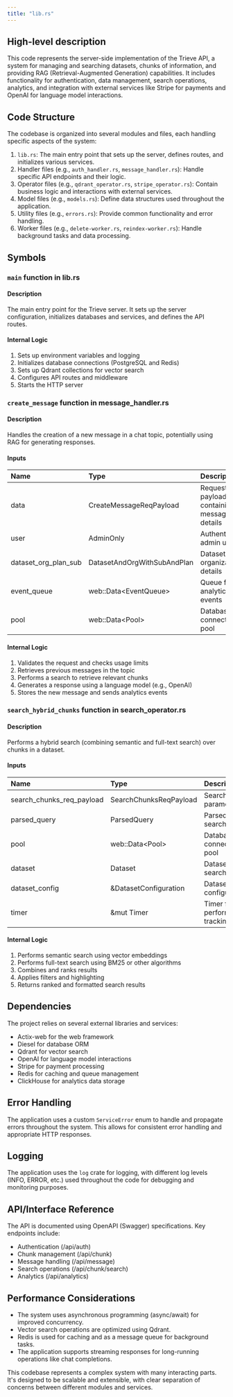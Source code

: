 ```yaml
---
title: "lib.rs"
---
```


## High-level description
This code represents the server-side implementation of the Trieve API, a system for managing and searching datasets, chunks of information, and providing RAG (Retrieval-Augmented Generation) capabilities. It includes functionality for authentication, data management, search operations, analytics, and integration with external services like Stripe for payments and OpenAI for language model interactions.

## Code Structure
The codebase is organized into several modules and files, each handling specific aspects of the system:

1. `lib.rs`: The main entry point that sets up the server, defines routes, and initializes various services.
2. Handler files (e.g., `auth_handler.rs`, `message_handler.rs`): Handle specific API endpoints and their logic.
3. Operator files (e.g., `qdrant_operator.rs`, `stripe_operator.rs`): Contain business logic and interactions with external services.
4. Model files (e.g., `models.rs`): Define data structures used throughout the application.
5. Utility files (e.g., `errors.rs`): Provide common functionality and error handling.
6. Worker files (e.g., `delete-worker.rs`, `reindex-worker.rs`): Handle background tasks and data processing.

## Symbols

### `main` function in lib.rs
#### Description
The main entry point for the Trieve server. It sets up the server configuration, initializes databases and services, and defines the API routes.

#### Internal Logic
1. Sets up environment variables and logging
2. Initializes database connections (PostgreSQL and Redis)
3. Sets up Qdrant collections for vector search
4. Configures API routes and middleware
5. Starts the HTTP server

### `create_message` function in message_handler.rs
#### Description
Handles the creation of a new message in a chat topic, potentially using RAG for generating responses.

#### Inputs
| Name | Type | Description |
|:-----|:-----|:------------|
| data | CreateMessageReqPayload | Request payload containing message details |
| user | AdminOnly | Authenticated admin user |
| dataset_org_plan_sub | DatasetAndOrgWithSubAndPlan | Dataset and organization details |
| event_queue | web::Data&lt;EventQueue&gt; | Queue for analytics events |
| pool | web::Data&lt;Pool&gt; | Database connection pool |

#### Internal Logic
1. Validates the request and checks usage limits
2. Retrieves previous messages in the topic
3. Performs a search to retrieve relevant chunks
4. Generates a response using a language model (e.g., OpenAI)
5. Stores the new message and sends analytics events

### `search_hybrid_chunks` function in search_operator.rs
#### Description
Performs a hybrid search (combining semantic and full-text search) over chunks in a dataset.

#### Inputs
| Name | Type | Description |
|:-----|:-----|:------------|
| search_chunks_req_payload | SearchChunksReqPayload | Search parameters |
| parsed_query | ParsedQuery | Parsed search query |
| pool | web::Data&lt;Pool&gt; | Database connection pool |
| dataset | Dataset | Dataset to search in |
| dataset_config | &DatasetConfiguration | Dataset configuration |
| timer | &mut Timer | Timer for performance tracking |

#### Internal Logic
1. Performs semantic search using vector embeddings
2. Performs full-text search using BM25 or other algorithms
3. Combines and ranks results
4. Applies filters and highlighting
5. Returns ranked and formatted search results

## Dependencies
The project relies on several external libraries and services:
- Actix-web for the web framework
- Diesel for database ORM
- Qdrant for vector search
- OpenAI for language model interactions
- Stripe for payment processing
- Redis for caching and queue management
- ClickHouse for analytics data storage

## Error Handling
The application uses a custom `ServiceError` enum to handle and propagate errors throughout the system. This allows for consistent error handling and appropriate HTTP responses.

## Logging
The application uses the `log` crate for logging, with different log levels (INFO, ERROR, etc.) used throughout the code for debugging and monitoring purposes.

## API/Interface Reference
The API is documented using OpenAPI (Swagger) specifications. Key endpoints include:
- Authentication (/api/auth)
- Chunk management (/api/chunk)
- Message handling (/api/message)
- Search operations (/api/chunk/search)
- Analytics (/api/analytics)

## Performance Considerations
- The system uses asynchronous programming (async/await) for improved concurrency.
- Vector search operations are optimized using Qdrant.
- Redis is used for caching and as a message queue for background tasks.
- The application supports streaming responses for long-running operations like chat completions.

This codebase represents a complex system with many interacting parts. It's designed to be scalable and extensible, with clear separation of concerns between different modules and services.
